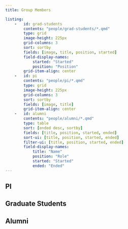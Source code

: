 ```yaml
---
title: Group Members

listing:
    -   id: grad-students    
        contents: "people/grad-students/*.qmd"
        type: grid
        image-height: 225px
        grid-columns: 3
        sort: sortby
        fields: [image, title, position, started]
        field-display-names: 
            started: "Started"
            position: "Position"
        grid-item-align: center
    -   id: pi
        contents: "people/pi/*.qmd"
        type: grid
        image-height: 225px
        grid-columns: 3
        sort: sortby
        fields: [image, title]
        grid-item-align: center
    -   id: alumni
        contents: "people/alumni/*.qmd"
        type: table
        sort: [ended desc, sortby]
        fields: [title, position, started, ended]
        sort-ui: [title, position, started, ended]
        filter-ui: [title, position, started, ended]
        field-display-names: 
            title: "Name"
            position: "Role"
            started: "Started"
            ended: "Ended"
---
```


## PI

:::{#pi}
:::

## Graduate Students

:::{#grad-students}
:::

## Alumni
